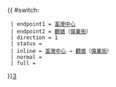 {{ #switch: {{{format|}}}
  | endpoint1 = [[荃灣中心]]
  | endpoint2 = [[觀塘]]（[[偉業街]]）
  | direction = 1
  | status = {{HK Bus Status|M}}
  | inline = [[荃灣中心]] → [[觀塘]]（[[偉業街]]）
  | normal =
  | full =
}}<noinclude>[[category:新界居民巴士路線模板|3‎]]</noinclude>
